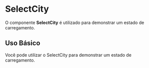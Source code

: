 
<Meta of={SelectCityStories} />

# SelectCity

O componente **SelectCity** é utilizado para demonstrar um estado de carregamento.

## Uso Básico

Você pode utilizar o SelectCity para demonstrar um estado de carregamento.

<Canvas of={SelectCityStories.UsoBasico} />

